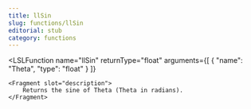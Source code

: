 ```yaml
---
title: llSin
slug: functions/llSin
editorial: stub
category: functions
---
```


<LSLFunction
	name="llSin"
	returnType="float"
	arguments={[
	{
		"name": "Theta",
		"type": "float"
	}
]}
>
	<Fragment slot="description">
		Returns the sine of Theta (Theta in radians).
	</Fragment>
</LSLFunction>

